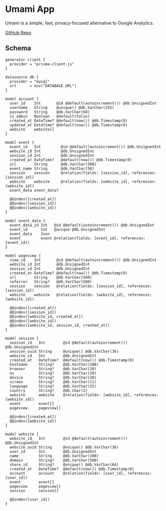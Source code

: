 # Umami App

Umami is a simple, fast, privacy-focused alternative to Google Analytics.

[GitHub Repo](https://github.com/umami-software/umami)

## Schema

```prisma
generator client {
  provider = "prisma-client-js"
}

datasource db {
  provider = "mysql"
  url      = env("DATABASE_URL")
}

model account {
  user_id    Int       @id @default(autoincrement()) @db.UnsignedInt
  username   String    @unique() @db.VarChar(255)
  password   String    @db.VarChar(60)
  is_admin   Boolean   @default(false)
  created_at DateTime? @default(now()) @db.Timestamp(0)
  updated_at DateTime? @default(now()) @db.Timestamp(0)
  website    website[]
}

model event {
  event_id   Int         @id @default(autoincrement()) @db.UnsignedInt
  website_id Int         @db.UnsignedInt
  session_id Int         @db.UnsignedInt
  created_at DateTime?   @default(now()) @db.Timestamp(0)
  url        String      @db.VarChar(500)
  event_name String      @db.VarChar(50)
  session    session     @relation(fields: [session_id], references: [session_id])
  website    website     @relation(fields: [website_id], references: [website_id])
  event_data event_data?

  @@index([created_at])
  @@index([session_id])
  @@index([website_id])
}

model event_data {
  event_data_id Int   @id @default(autoincrement()) @db.UnsignedInt
  event_id      Int   @unique @db.UnsignedInt
  event_data    Json
  event         event @relation(fields: [event_id], references: [event_id])
}

model pageview {
  view_id    Int       @id @default(autoincrement()) @db.UnsignedInt
  website_id Int       @db.UnsignedInt
  session_id Int       @db.UnsignedInt
  created_at DateTime? @default(now()) @db.Timestamp(0)
  url        String    @db.VarChar(500)
  referrer   String?   @db.VarChar(500)
  session    session   @relation(fields: [session_id], references: [session_id])
  website    website   @relation(fields: [website_id], references: [website_id])

  @@index([created_at])
  @@index([session_id])
  @@index([website_id, created_at])
  @@index([website_id])
  @@index([website_id, session_id, created_at])
}

model session {
  session_id   Int        @id @default(autoincrement()) @db.UnsignedInt
  session_uuid String     @unique() @db.VarChar(36)
  website_id   Int        @db.UnsignedInt
  created_at   DateTime?  @default(now()) @db.Timestamp(0)
  hostname     String?    @db.VarChar(100)
  browser      String?    @db.VarChar(20)
  os           String?    @db.VarChar(20)
  device       String?    @db.VarChar(20)
  screen       String?    @db.VarChar(11)
  language     String?    @db.VarChar(35)
  country      String?    @db.Char(2)
  website      website    @relation(fields: [website_id], references: [website_id])
  event        event[]
  pageview     pageview[]

  @@index([created_at])
  @@index([website_id])
}

model website {
  website_id   Int        @id @default(autoincrement()) @db.UnsignedInt
  website_uuid String     @unique() @db.VarChar(36)
  user_id      Int        @db.UnsignedInt
  name         String     @db.VarChar(100)
  domain       String?    @db.VarChar(500)
  share_id     String?    @unique() @db.VarChar(64)
  created_at   DateTime?  @default(now()) @db.Timestamp(0)
  account      account    @relation(fields: [user_id], references: [user_id])
  event        event[]
  pageview     pageview[]
  session      session[]

  @@index([user_id])
}
```
